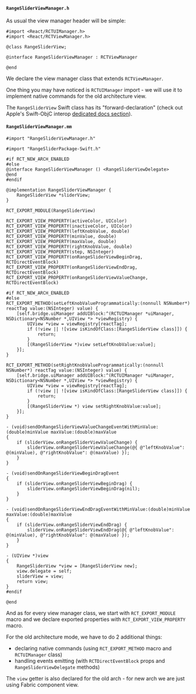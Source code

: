 #### `RangeSliderViewManager.h`

As usual the view manager header will be simple:

```objc title="ios/RangeSliderViewManager.h"
#import <React/RCTUIManager.h>
#import <React/RCTViewManager.h>

@class RangeSliderView;

@interface RangeSliderViewManager : RCTViewManager

@end
```

We declare the view manager class that extends `RCTViewManager`.

One thing you may have noticed is `RCTUIManager` import - we will use it to implement native commands for the old architecture view.

The `RangeSliderView` Swift class has its "forward-declaration" (check out Apple's Swift-ObjC interop [dedicated docs section](https://developer.apple.com/documentation/swift/importing-swift-into-objective-c#Include-Swift-Classes-in-Objective-C-Headers-Using-Forward-Declarations)).

#### `RangeSliderViewManager.mm`

```objc title="ios/RangeSliderViewManager.mm"
#import "RangeSliderViewManager.h"

#import "RangeSliderPackage-Swift.h"

#if RCT_NEW_ARCH_ENABLED
#else
@interface RangeSliderViewManager () <RangeSliderViewDelegate>
@end
#endif

@implementation RangeSliderViewManager {
    RangeSliderView *sliderView;
}

RCT_EXPORT_MODULE(RangeSliderView)

RCT_EXPORT_VIEW_PROPERTY(activeColor, UIColor)
RCT_EXPORT_VIEW_PROPERTY(inactiveColor, UIColor)
RCT_EXPORT_VIEW_PROPERTY(leftKnobValue, double)
RCT_EXPORT_VIEW_PROPERTY(minValue, double)
RCT_EXPORT_VIEW_PROPERTY(maxValue, double)
RCT_EXPORT_VIEW_PROPERTY(rightKnobValue, double)
RCT_EXPORT_VIEW_PROPERTY(step, NSInteger)
RCT_EXPORT_VIEW_PROPERTY(onRangeSliderViewBeginDrag, RCTDirectEventBlock)
RCT_EXPORT_VIEW_PROPERTY(onRangeSliderViewEndDrag, RCTDirectEventBlock)
RCT_EXPORT_VIEW_PROPERTY(onRangeSliderViewValueChange, RCTDirectEventBlock)

#if RCT_NEW_ARCH_ENABLED
#else
RCT_EXPORT_METHOD(setLeftKnobValueProgrammatically:(nonnull NSNumber*) reactTag value:(NSInteger) value) {
    [self.bridge.uiManager addUIBlock:^(RCTUIManager *uiManager, NSDictionary<NSNumber *,UIView *> *viewRegistry) {
        UIView *view = viewRegistry[reactTag];
        if (!view || ![view isKindOfClass:[RangeSliderView class]]) {
            return;
        }
        [(RangeSliderView *)view setLeftKnobValue:value];
    }];
}

RCT_EXPORT_METHOD(setRightKnobValueProgrammatically:(nonnull NSNumber*) reactTag value:(NSInteger) value) {
    [self.bridge.uiManager addUIBlock:^(RCTUIManager *uiManager, NSDictionary<NSNumber *,UIView *> *viewRegistry) {
        UIView *view = viewRegistry[reactTag];
        if (!view || ![view isKindOfClass:[RangeSliderView class]]) {
            return;
        }
        [(RangeSliderView *) view setRightKnobValue:value];
    }];
}

- (void)sendOnRangeSliderViewValueChangeEventWithMinValue:(double)minValue maxValue:(double)maxValue
{
    if (sliderView.onRangeSliderViewValueChange) {
        sliderView.onRangeSliderViewValueChange(@{ @"leftKnobValue": @(minValue), @"rightKnobValue": @(maxValue) });
    }
}

- (void)sendOnRangeSliderViewBeginDragEvent
{
    if (sliderView.onRangeSliderViewBeginDrag) {
        sliderView.onRangeSliderViewBeginDrag(nil);
    }
}

- (void)sendOnRangeSliderViewEndDragEventWithMinValue:(double)minValue maxValue:(double)maxValue
{
    if (sliderView.onRangeSliderViewEndDrag) {
        sliderView.onRangeSliderViewEndDrag(@{ @"leftKnobValue": @(minValue), @"rightKnobValue": @(maxValue) });
    }
}

- (UIView *)view
{
    RangeSliderView *view = [RangeSliderView new];
    view.delegate = self;
    sliderView = view;
    return view;
}
#endif

@end
```

And as for every view manager class, we start with `RCT_EXPORT_MODULE` macro and we declare exported properties with `RCT_EXPORT_VIEW_PROPERTY` macro.

For the old architecture mode, we have to do 2 additional things:
- declaring native commands (using `RCT_EXPORT_METHOD` macro and `RCTUIManager` class)
- handling events emitting (with `RCTDirectEventBlock` props and `RangeSliderViewDelegate` methods)

The `view` getter is also declared for the old arch - for new arch we are just using Fabric component view.
